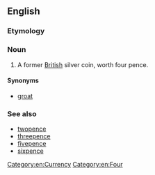 ==English==

===Etymology===
{{compound|en|four|pence}}

===Noun===
{{en-noun}}

# A former [[British]] silver coin, worth four pence.

====Synonyms====
* [[groat]]

===See also===
* [[twopence]]
* [[threepence]]
* [[fivepence]]
* [[sixpence]]

[[Category:en:Currency]]
[[Category:en:Four]]